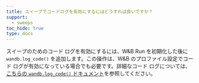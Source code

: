 ```yaml
---
title: スイープでコードログを有効にするにはどうすれば良いですか？
support:
  - sweeps
toc_hide: true
type: docs
---
```

スイープのためのコード ログを有効にするには、W&B Run を初期化した後に `wandb.log_code()` を追加します。この操作は、W&B のプロファイル設定でコード ログが有効になっている場合でも必要です。詳細なコード ログについては、[こちらの `wandb.log_code()` ドキュメント](/ja/models/ref/python/run#log_code)を参照してください。